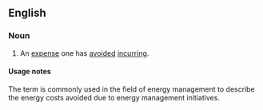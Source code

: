 ==English==

===Noun===
{{en-noun|sg=[[cost]] [[avoidance]]|-}} 

# {{management|accounting}} An [[expense]] one has [[avoided]] [[incurring]].  

====Usage notes====
The term is commonly used in the field of energy management to describe the energy costs avoided due to energy management initiatives.